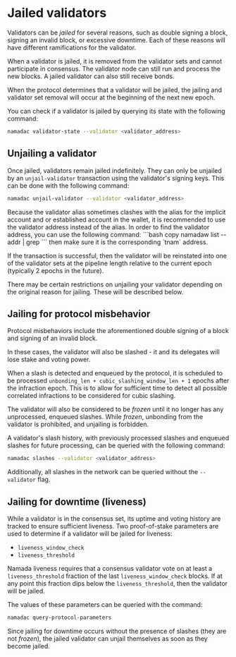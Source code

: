 
# Jailed validators

Validators can be *jailed* for several reasons, such as double signing a block, signing an invalid block, or excessive downtime. Each of these reasons will have different ramifications for the validator.

When a validator is jailed, it is removed from the validator sets and cannot participate in consensus. The validator node can still run and process the new blocks. A jailed validator can also still receive bonds.

When the protocol determines that a validator will be jailed, the jailing and validator set removal will occur at the beginning of the next new epoch.

You can check if a validator is jailed by querying its state with the following command:

```bash copy
namadac validator-state --validator <validator_address>
```

## Unjailing a validator

Once jailed, validators remain jailed indefinitely. They can only be unjailed by an `unjail-validator` transaction using the validator's signing keys. This can be done with the following command:

```bash copy
namadac unjail-validator --validator <validator_address>
```

<Callout type="info">
Because the validator alias sometimes clashes with the alias for the implicit account and or established account in the wallet, it is recommended to use the validator address instead of the alias.
In order to find the validator address, you can use the following command:
```bash copy
namadaw list --addr | grep <validator-alias>
```
then make sure it is the corresponding `tnam` address.
</Callout>

If the transaction is successful, then the validator will be reinstated into one of the validator sets at the pipeline length relative to the current epoch (typically 2 epochs in the future).

There may be certain restrictions on unjailing your validator depending on the original reason for jailing. These will be described below.

## Jailing for protocol misbehavior

Protocol misbehaviors include the aforementioned double signing of a block and signing of an invalid block.

In these cases, the validator will also be slashed - it and its delegates will lose stake and voting power.

When a slash is detected and enqueued by the protocol, it is scheduled to be processed `unbonding_len + cubic_slashing_window_len + 1` epochs after the infraction epoch. This is to allow for sufficient time to detect all possible correlated infractions to be considered for cubic slashing.

The validator will also be considered to be *frozen* until it no longer has any unprocessed, enqueued slashes. While *frozen*, unbonding from the validator is prohibited, and unjailing is forbidden.

A validator's slash history, with previously processed slashes and enqueued slashes for future processing, can be queried with the following command:

```bash copy
namadac slashes --validator <validator_address>
```

Additionally, all slashes in the network can be queried without the `--validator` flag.

## Jailing for downtime (liveness)

While a validator is in the consensus set, its uptime and voting history are tracked to ensure sufficient liveness. Two proof-of-stake parameters are used to determine if a validator will be jailed for liveness:

- `liveness_window_check`
- `liveness_threshold`

Namada liveness requires that a consensus validator vote on at least a `liveness_threshold` fraction of the last `liveness_window_check` blocks. If at any point this fraction dips below the `liveness_threshold`, then the validator will be jailed.

The values of these parameters can be queried with the command:

```bash copy
namadac query-protocol-parameters
```

Since jailing for downtime occurs without the presence of slashes (they are not *frozen*), the jailed validator can unjail themselves as soon as they become jailed.